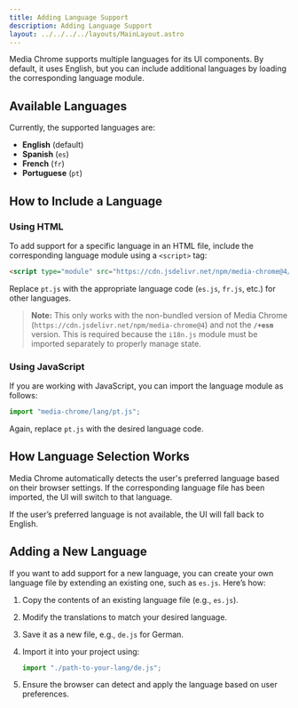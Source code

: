 ```yaml
---
title: Adding Language Support
description: Adding Language Support
layout: ../../../../layouts/MainLayout.astro
---
```


Media Chrome supports multiple languages for its UI components. By default, it uses English, but you can include additional languages by loading the corresponding language module.
## Available Languages
Currently, the supported languages are:

- **English** (default)
- **Spanish** (`es`)
- **French** (`fr`)
- **Portuguese** (`pt`)

## How to Include a Language

### Using HTML
To add support for a specific language in an HTML file, include the corresponding language module using a `<script>` tag:

```html
<script type="module" src="https://cdn.jsdelivr.net/npm/media-chrome@4/lang/pt.js"></script>
```

Replace `pt.js` with the appropriate language code (`es.js`, `fr.js`, etc.) for other languages.

> **Note:** This only works with the non-bundled version of Media Chrome (`https://cdn.jsdelivr.net/npm/media-chrome@4`) and not the **`/+esm`** version. This is required because the `i18n.js` module must be imported separately to properly manage state.

### Using JavaScript
If you are working with JavaScript, you can import the language module as follows:

```js
import "media-chrome/lang/pt.js";
```

Again, replace `pt.js` with the desired language code.

## How Language Selection Works
Media Chrome automatically detects the user's preferred language based on their browser settings. If the corresponding language file has been imported, the UI will switch to that language.

If the user’s preferred language is not available, the UI will fall back to English.


## Adding a New Language
If you want to add support for a new language, you can create your own language file by extending an existing one, such as `es.js`. Here’s how:

1. Copy the contents of an existing language file (e.g., `es.js`).
2. Modify the translations to match your desired language.
3. Save it as a new file, e.g., `de.js` for German.
4. Import it into your project using:

   ```js
   import "./path-to-your-lang/de.js";
   ```

5. Ensure the browser can detect and apply the language based on user preferences.

